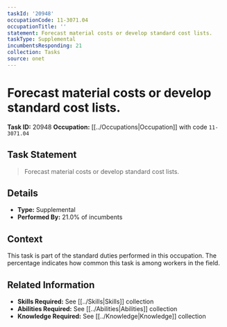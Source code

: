 ```yaml
---
taskId: '20948'
occupationCode: 11-3071.04
occupationTitle: ''
statement: Forecast material costs or develop standard cost lists.
taskType: Supplemental
incumbentsResponding: 21
collection: Tasks
source: onet
---
```

# Forecast material costs or develop standard cost lists.

**Task ID:** 20948
**Occupation:** [[../Occupations|Occupation]] with code `11-3071.04`

## Task Statement

> Forecast material costs or develop standard cost lists.

## Details

- **Type:** Supplemental
- **Performed By:** 21.0% of incumbents

## Context

This task is part of the standard duties performed in this occupation. The percentage indicates how common this task is among workers in the field.

## Related Information

- **Skills Required:** See [[../Skills|Skills]] collection
- **Abilities Required:** See [[../Abilities|Abilities]] collection
- **Knowledge Required:** See [[../Knowledge|Knowledge]] collection
